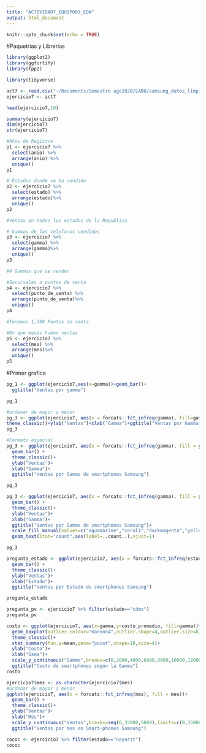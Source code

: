 ```yaml
---
title: "ACTIVIDAD7_EQUIPO03_EDA"
output: html_document
---
```


```r
knitr::opts_chunk$set(echo = TRUE)
```

#Paquetrias y Librerias

```r

library(ggplot2)
library(ggfortify)
library(fpp2)

```


```r
library(tidyverse)

act7 <- read.csv("~/Documents/Semestre ago2020/LABO/samsung_datos_limpios.csv")
ejercicio7 <- act7

head(ejercicio7,10)

summary(ejercicio7)
dim(ejercicio7)
str(ejercicio7)
```

```r
#Años de Registro
p1 <- ejercicio7 %>%
  select(anio) %>%
  arrange(anio) %>%
  unique()
p1
```
```r
# Estados donde se ha vendido 
p2 <- ejercicio7 %>%
  select(estado) %>%
  arrange(estado)%>%
  unique()
p2

#Ventas en todos los estados de la Republica
```
```r
# Gammas de los telefonos vendidos
p3 <- ejercicio7 %>%
  select(gamma) %>%
  arrange(gamma)%>%
  unique()
p3

#4 Gammas que se venden
```
```r
#Sucursales o puntos de venta
p4 <- ejercicio7 %>%
  select(punto_de_venta) %>%
  arrange(punto_de_venta)%>%
  unique()
p4

#Tenemos 1,788 Puntos de venta
```


```r
#En que meses huboo ventas
p5 <- ejercicio7 %>%
  select(mes) %>%
  arrange(mes)%>%
  unique()
p5
```



#Primer grafica
```r
pg_1 <- ggplot(ejercicio7,aes(x=gamma))+geom_bar()+
  ggtitle("Ventas por gamma")

pg_1
```


```r
#ordenar de mayor a menor
pg_3 <- ggplot(ejercicio7, aes(x = forcats::fct_infreq(gamma), fill=gamma))+geom_bar()
theme_classic()+ylab("Ventas")+xlab("Gamma")+ggtitle("Ventas por Gamma de smartphones Samsung")
pg_3

```
```r
#Formato especial
pg_3 <- ggplot(ejercicio7, aes(x = forcats::fct_infreq(gamma), fill = gamma))+ 
  geom_bar() +
  theme_classic()+
  ylab("Ventas")+
  xlab("Gamma")+
  ggtitle("Ventas por Gamma de smartphones Samsung")

pg_3
```

```r
pg_3 <- ggplot(ejercicio7, aes(x = forcats::fct_infreq(gamma), fill = gamma))+ 
  geom_bar() +
  theme_classic()+
  ylab("Ventas")+
  xlab("Gamma")+
  ggtitle("Ventas por Gamma de smartphones Samsung")+
  scale_fill_manual(values=c("aquamarine","coral1","darkmagenta","yellow"))+
  geom_text(stat="count",aes(label=..count..),vjust=1)

pg_3
```






```r
pregunta_estado <- ggplot(ejercicio7, aes(x = forcats::fct_infreq(estado), fill = estado))+ 
  geom_bar() +
  theme_classic()+
  ylab("Ventas")+
  xlab("Estado")+
  ggtitle("Ventas por Estado de smartphones Samsung")

pregunta_estado
```

```r
pregunta_pv <- ejercicio7 %>% filter(estado=="cdmx") 
pregunta_pv
```

```r
costo <- ggplot(ejercicio7, aes(x=gamma,y=costo_promedio, fill=gamma))+
  geom_boxplot(outlier.colour="maroon4",outlier.shape=4,outlier.size=8)+
  theme_classic()+
  stat_summary(fun.y=mean,geom="point",shape=18,size=4)+
  ylab("Costo")+
  xlab("Gama")+
  scale_y_continuous("Gamma",breaks=c(0,2000,4000,6000,8000,10000,12000,14000,16000),limits=c(0,16000))+
  ggtitle("Costo de smartphones según la Gamma")
costo 
```


```r
ejercicio7$mes <- as.character(ejercicio7$mes)
#ordenar de mayor a menor
ggplot(ejercicio7, aes(x = forcats::fct_infreq(mes), fill = mes))+ 
  geom_bar() +
  theme_classic()+
  ylab("Ventas")+
  xlab("Mes")+
  scale_y_continuous("Ventas",breaks=seq(0,35000,5000),limits=c(0,35000))+
  ggtitle("Ventas por mes en Smart-phones Samsung")
```


```r
cococ <- ejercicio7 %>% filter(estado=="nayarit") 
cococ
```












